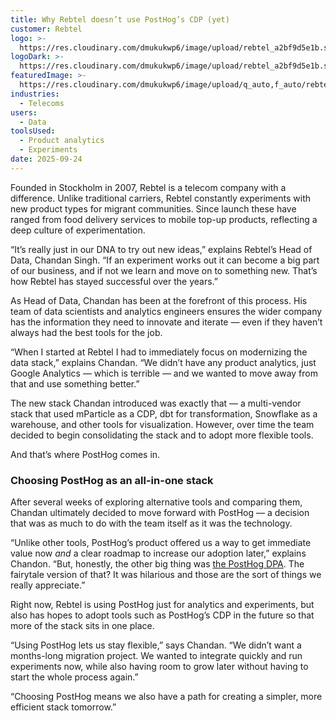 ```yaml
---
title: Why Rebtel doesn’t use PostHog’s CDP (yet)
customer: Rebtel
logo: >-
  https://res.cloudinary.com/dmukukwp6/image/upload/rebtel_a2bf9d5e1b.svg
logoDark: >-
  https://res.cloudinary.com/dmukukwp6/image/upload/rebtel_a2bf9d5e1b.svg
featuredImage: >-
  https://res.cloudinary.com/dmukukwp6/image/upload/q_auto,f_auto/rebtel_2ac4067c92.png
industries:
  - Telecoms
users:
  - Data
toolsUsed:
  - Product analytics
  - Experiments
date: 2025-09-24
---
```


Founded in Stockholm in 2007, Rebtel is a telecom company with a difference. Unlike traditional carriers, Rebtel constantly experiments with new product types for migrant communities. Since launch these have ranged from food delivery services to mobile top-up products, reflecting a deep culture of experimentation.

“It’s really just in our DNA to try out new ideas,” explains Rebtel’s Head of Data, Chandan Singh. “If an experiment works out it can become a big part of our business, and if not we learn and move on to something new. That’s how Rebtel has stayed successful over the years.”

As Head of Data, Chandan has been at the forefront of this process. His team of data scientists and analytics engineers ensures the wider company has the information they need to innovate and iterate — even if they haven’t always had the best tools for the job.

“When I started at Rebtel I had to immediately focus on modernizing the data stack,” explains Chandan. “We didn’t have any product analytics, just Google Analytics — which is terrible — and we wanted to move away from that and use something better.”

The new stack Chandan introduced was exactly that — a multi-vendor stack that used mParticle as a CDP, dbt for transformation, Snowflake as a warehouse, and other tools for visualization. However, over time the team decided to begin consolidating the stack and to adopt more flexible tools. 

And that’s where PostHog comes in. 

### Choosing PostHog as an all-in-one stack

After several weeks of exploring alternative tools and comparing them, Chandan ultimately decided to move forward with PostHog — a decision that was as much to do with the team itself as it was the technology. 

“Unlike other tools, PostHog’s product offered us a way to get immediate value now _and_ a clear roadmap to increase our adoption later,” explains Chandon. “But, honestly, the other big thing was [the PostHog DPA](/dpa). The fairytale version of that? It was hilarious and those are the sort of things we really appreciate.”

Right now, Rebtel is using PostHog just for analytics and experiments, but also has hopes to adopt tools such as PostHog’s CDP in the future so that more of the stack sits in one place. 

“Using PostHog lets us stay flexible,” says Chandan. “We didn’t want a months-long migration project. We wanted to integrate quickly and run experiments now, while also having room to grow later without having to start the whole process again.”

“Choosing PostHog means we also have a path for creating a simpler, more efficient stack tomorrow.”
